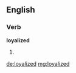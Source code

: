 ==English==

===Verb===
'''loyalized'''

# {{past of|[[loyalize]]}}

[[de:loyalized]]
[[mg:loyalized]]